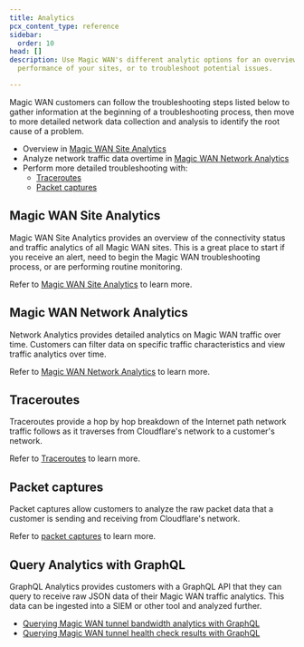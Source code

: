 ```yaml
---
title: Analytics
pcx_content_type: reference
sidebar:
  order: 10
head: []
description: Use Magic WAN's different analytic options for an overview of the
  performance of your sites, or to troubleshoot potential issues.

---
```


Magic WAN customers can follow the troubleshooting steps listed below to gather information at the beginning of a troubleshooting process, then move to more detailed network data collection and analysis to identify the root cause of a problem.

- Overview in [Magic WAN Site Analytics](#magic-wan-site-analytics)
- Analyze network traffic data overtime in [Magic WAN Network Analytics](#magic-wan-network-analytics)
- Perform more detailed troubleshooting with:
  - [Traceroutes](#traceroutes)
  - [Packet captures](#packet-captures)

## Magic WAN Site Analytics

Magic WAN Site Analytics provides an overview of the connectivity status and traffic analytics of all Magic WAN sites. This is a great place to start if you receive an alert, need to begin the Magic WAN troubleshooting process, or are performing routine monitoring.

Refer to [Magic WAN Site Analytics](/magic-wan/analytics/site-analytics/) to learn more.

## Magic WAN Network Analytics

Network Analytics provides detailed analytics on Magic WAN traffic over time. Customers can filter data on specific traffic characteristics and view traffic analytics over time.

Refer to [Magic WAN Network Analytics](/magic-wan/analytics/network-analytics/) to learn more.

## Traceroutes

Traceroutes provide a hop by hop breakdown of the Internet path network traffic follows as it traverses from Cloudflare's network to a customer's network.

Refer to [Traceroutes](/magic-wan/analytics/traceroutes/) to learn more.

## Packet captures

Packet captures allow customers to analyze the raw packet data that a customer is sending and receiving from Cloudflare's network.

Refer to [packet captures](/magic-firewall/packet-captures/) to learn more.

## Query Analytics with GraphQL

GraphQL Analytics provides customers with a GraphQL API that they can query to receive raw JSON data of their Magic WAN traffic analytics. This data can be ingested into a SIEM or other tool and analyzed further.

- [Querying Magic WAN tunnel bandwidth analytics with GraphQL](/magic-wan/analytics/query-bandwidth/)
- [Querying Magic WAN tunnel health check results with GraphQL](/magic-wan/analytics/query-tunnel-health/)
